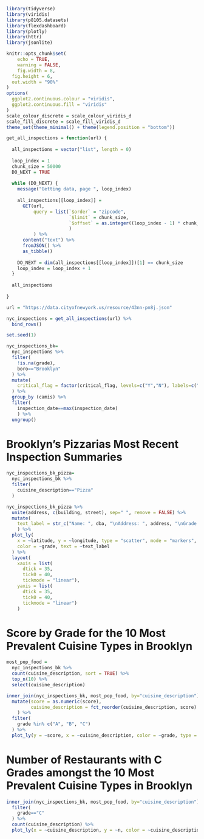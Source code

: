 ```r
library(tidyverse)
library(viridis)
library(p8105.datasets)
library(flexdashboard)
library(plotly)
library(httr)
library(jsonlite)

knitr::opts_chunk$set(
	echo = TRUE,
	warning = FALSE,
	fig.width = 8, 
  fig.height = 6,
  out.width = "90%"
)
options(
  ggplot2.continuous.colour = "viridis",
  ggplot2.continuous.fill = "viridis"
)
scale_colour_discrete = scale_colour_viridis_d
scale_fill_discrete = scale_fill_viridis_d
theme_set(theme_minimal() + theme(legend.position = "bottom"))
```


```r
get_all_inspections = function(url) {
  
  all_inspections = vector("list", length = 0)
  
  loop_index = 1
  chunk_size = 50000
  DO_NEXT = TRUE
  
  while (DO_NEXT) {
    message("Getting data, page ", loop_index)
    
    all_inspections[[loop_index]] = 
      GET(url,
          query = list(`$order` = "zipcode",
                       `$limit` = chunk_size,
                       `$offset` = as.integer((loop_index - 1) * chunk_size)
                       )
          ) %>%
      content("text") %>%
      fromJSON() %>%
      as_tibble()
    
    DO_NEXT = dim(all_inspections[[loop_index]])[1] == chunk_size
    loop_index = loop_index + 1
  }
  
  all_inspections
  
}

url = "https://data.cityofnewyork.us/resource/43nn-pn8j.json"

nyc_inspections = get_all_inspections(url) %>%
  bind_rows() 

set.seed(1)
```

```r
nyc_inspections_bk= 
  nyc_inspections %>% 
  filter(
    !is.na(grade),
    boro=="Brooklyn"
  ) %>% 
  mutate(
    critical_flag = factor(critical_flag, levels=c("Y","N"), labels=c("Yes","No"))
  ) %>% 
  group_by (camis) %>% 
  filter(
    inspection_date==max(inspection_date)
    ) %>% 
  ungroup()
```

# Brooklyn's Pizzarias Most Recent Inspection Summaries
```r
nyc_inspections_bk_pizza= 
  nyc_inspections_bk %>% 
  filter(
    cuisine_description=="Pizza"
  )

nyc_inspections_bk_pizza %>%
  unite(address, c(building, street), sep=" ", remove = FALSE) %>% 
  mutate(
    text_label = str_c("Name: ", dba, "\nAddress: ", address, "\nGrade: ", grade, "\nViolation: ", violation_description, "\nCritical Violation? ", critical_flag)
    ) %>% 
  plot_ly(
    x = ~latitude, y = ~longitude, type = "scatter", mode = "markers",
    color = ~grade, text = ~text_label
  ) %>% 
  layout(
    xaxis = list(
      dtick = 35, 
      tick0 = 40, 
      tickmode = "linear"),
    yaxis = list(
      dtick = 35, 
      tick0 = 40, 
      tickmode = "linear")
    )
```

# Score by Grade for the 10 Most Prevalent Cuisine Types in Brooklyn
```r
most_pop_food = 
  nyc_inspections_bk %>% 
  count(cuisine_description, sort = TRUE) %>% 
  top_n(10) %>% 
  select(cuisine_description)

inner_join(nyc_inspections_bk, most_pop_food, by="cuisine_description") %>% 
  mutate(score = as.numeric(score), 
         cuisine_description = fct_reorder(cuisine_description, score)
    ) %>% 
  filter(
    grade %in% c("A", "B", "C")
  ) %>% 
  plot_ly(y = ~score, x = ~cuisine_description, color = ~grade, type = "box")
```

# Number of Restaurants with C Grades amongst the 10 Most Prevalent Cuisine Types in Brooklyn
```r
inner_join(nyc_inspections_bk, most_pop_food, by="cuisine_description") %>% 
  filter(
    grade=="C"
  ) %>%
  count(cuisine_description) %>% 
  plot_ly(x = ~cuisine_description, y = ~n, color = ~cuisine_description, type="bar")
```











